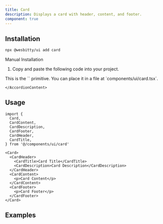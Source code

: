 ```yaml
---
title: Card
description: Displays a card with header, content, and footer.
component: true
---
```


<ComponentExample src="/components/examples/card/demo.tsx">
  <CardDemo />
</ComponentExample>

## Installation

```bash
npx @wesbitty/ui add card
```

<Accordion type="single" collapsible>
  <AccordionItem value="manual-installation">
    <AccordionTrigger>Manual Installation</AccordionTrigger>
    <AccordionContent>

1. Copy and paste the following code into your project.

<ComponentSource src="/components/ui/card.tsx" />

<Callout>
  This is the `<Card />` primitive. You can place it in a file at
  `components/ui/card.tsx`.
</Callout>

    </AccordionContent>

  </AccordionItem>
</Accordion>

## Usage

```tsx
import {
  Card,
  CardContent,
  CardDescription,
  CardFooter,
  CardHeader,
  CardTitle,
} from '@/components/ui/card'
```

```tsx
<Card>
  <CardHeader>
    <CardTitle>Card Title</CardTitle>
    <CardDescription>Card Description</CardDescription>
  </CardHeader>
  <CardContent>
    <p>Card Content</p>
  </CardContent>
  <CardFooter>
    <p>Card Footer</p>
  </CardFooter>
</Card>
```

## Examples

<ComponentExample src="/components/examples/card/with-form.tsx">
  <CardWithForm />
</ComponentExample>
